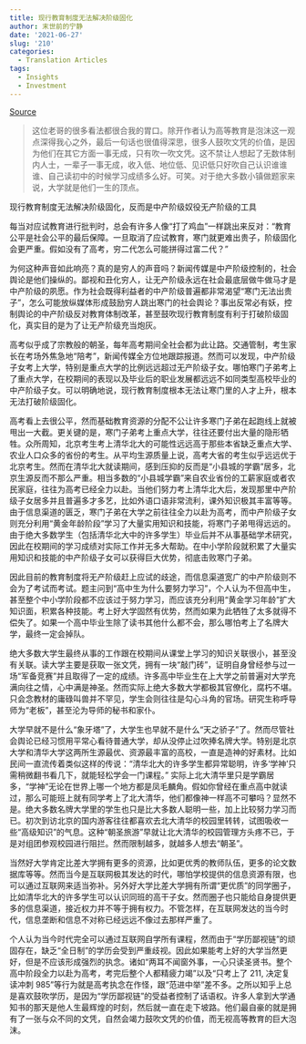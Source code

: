 ```yaml
---
title: 现行教育制度无法解决阶级固化
author: 末世前的宁静
date: '2021-06-27'
slug: '210'
categories:
  - Translation Articles
tags:
  - Insights
  - Investment
---
```


[Source](https://www.zhihu.com/question/55518958/answer/416883241)

> 这位老哥的很多看法都很合我的胃口。除开作者认为高等教育是泡沫这一观点深得我心之外，最后一句话也很值得深思，很多人鼓吹文凭的价值，是因为他们在其它方面一事无成，只有吹一吹文凭。这不禁让人想起了无数体制内人士，一辈子一事无成，收入低、地位低、见识低只好吹自己认识谁谁谁、自己读初中的时候学习成绩多么好。可笑。对于绝大多数小镇做题家来说，大学就是他们一生的顶点。

现行教育制度无法解决阶级固化，反而是中产阶级奴役无产阶级的工具


每当对应试教育进行批判时，总会有许多人像“打了鸡血”一样跳出来反对：“教育公平是社会公平的最后保障。一旦取消了应试教育，寒门就更难出贵子，阶级固化会更严重。假如没有了高考，穷二代怎么可能拼得过富二代？”

为何这种声音如此响亮？真的是穷人的声音吗？新闻传媒是中产阶级控制的，社会舆论是他们操纵的。鄙视和丑化穷人，让无产阶级永远在社会最底层做牛做马才是中产阶级的夙愿。作为社会既得利益者的中产阶级普遍都非常渴望“寒门无法出贵子”，怎么可能放纵媒体形成鼓励穷人跳出寒门的社会舆论？事出反常必有妖，控制舆论的中产阶级反对教育体制改革，甚至鼓吹现行教育制度有利于打破阶级固化，真实目的是为了让无产阶级充当炮灰。

高考似乎成了宗教般的朝圣，每年高考期间全社会都为此让路。交通管制，考生家长在考场外焦急地“陪考”，新闻传媒全方位地跟踪报道。然而可以发现，中产阶级子女考上大学，特别是重点大学的比例远远超过无产阶级子女。哪怕寒门子弟考上了重点大学，在校期间的表现以及毕业后的职业发展都远远不如同类型高校毕业的中产阶级子女。可以明确地说，现行教育制度根本无法让寒门里的人才上升，根本无法打破阶级固化。

高考看上去很公平，然而基础教育资源的分配不公让许多寒门子弟在起跑线上就被甩出一大截。更关键的是，寒门子弟考上重点大学，往往还要付出大量的隐形牺牲。众所周知，北京考生考上清华北大的可能性远远高于那些本省缺乏重点大学、农业人口众多的省份的考生。从平均生源质量上说，高考大省的考生似乎远远优于北京考生。然而在清华北大就读期间，感到压抑的反而是“小县城的学霸”居多，北京生源反而不那么严重。相当多数的“小县城学霸”来自农业省份的工薪家庭或者农民家庭，往往为高考已经全力以赴。当他们努力考上清华北大后，发现那里中产阶级子女居多并且普遍多才多艺，比如外语口语非常流利，课外知识极其丰富等等。由于信息渠道的匮乏，寒门子弟在大学之前往往全力以赴为高考，而中产阶级子女则充分利用“黄金年龄阶段”学习了大量实用知识和技能，将寒门子弟甩得远远的。由于绝大多数学生（包括清华北大中的许多学生）毕业后并不从事基础学术研究，因此在校期间的学习成绩对实际工作并无多大帮助。在中小学阶段就积累了大量实用知识和技能的中产阶级子女可以获得巨大优势，彻底击败寒门子弟。

因此目前的教育制度将无产阶级赶上应试的歧途，而信息渠道宽广的中产阶级则不会为了考试而考试。题主问到“高中生为什么要努力学习”，个人认为不但高中生，甚至整个中小学阶段都不应该过于努力学习，而应该充分利用“黄金学习年龄”扩大知识面，积累各种技能。考上好大学固然有优势，然而如果为此牺牲了太多就得不偿失了。如果一个高中毕业生除了读书其他什么都不会，那么哪怕考上了名牌大学，最终一定会掉队。

绝大多数大学生最终从事的工作跟在校期间从课堂上学习的知识关联很小，甚至没有关联。读大学主要是获取一张文凭，拥有一块“敲门砖”，证明自身曾经参与过一场“军备竞赛”并且取得了一定的成绩。许多高中毕业生在上大学之前普遍对大学充满向往之情，心中满是神圣。然而实际上绝大多数大学都极其官僚化，腐朽不堪。只会念教材的庸碌叫兽并不罕见，学生会则往往是勾心斗角的官场。研究生称呼导师为“老板”，甚至沦为导师的秘书和家仆。

大学早就不是什么“象牙塔”了，大学生也早就不是什么“天之骄子”了。然而尽管社会舆论已经习惯用平常心看待普通大学，却从没停止过吹捧名牌大学。特别是北京大学和清华大学这两所生源最优、资源最丰富的高校，一直是造神的好素材。比如民间一直流传着类似这样的传说：“清华北大的许多学生都异常聪明，许多‘学神’只需稍微翻书看几下，就能轻松学会一门课程。” 实际上北大清华里只是学霸居多，“学神”无论在世界上哪一个地方都是凤毛麟角。假如你曾经在重点高中就读过，那么可能班上就有同学考上了北大清华，他们都像神一样高不可攀吗？显然不是。绝大多数名牌大学里的学生也只是比大多数人聪明一些，加上比较努力学习而已。初次到访北京的国内游客往往都喜欢去北大清华的校园里转转，试图吸收一些“高级知识”的气息。这种“朝圣旅游”早就让北大清华的校园管理方头疼不已，于是对组团参观校园进行阻拦。然而限制越多，就越多人想去“朝圣”。

当然好大学肯定比差大学拥有更多的资源，比如更优秀的教师队伍，更多的论文数据库等等。然而当今是互联网极其发达的时代，哪怕学校提供的信息资源有限，也可以通过互联网来适当弥补。另外好大学比差大学拥有所谓“更优质”的同学圈子，比如清华北大的许多学生可以认识同班的高干子女。然而圈子也只能给自身提供更多的信息渠道，接近权力并不等于拥有权力。不管怎样，在互联网发达的当今时代，信息垄断和信息不对称已经远远不像过去那样严重了。

个人认为当今时代完全可以通过互联网自学所有课程，然而由于“学历鄙视链”的顽固存在，缺乏“全日制”的学历会受到严重歧视。因此如果能考上好的大学当然更好，但是不应该形成强烈的执念。诸如“两耳不闻窗外事，一心只读圣贤书。整个高中阶段全力以赴为高考，考完后整个人都精疲力竭”以及“只考上了 211, 决定复读冲刺 985”等行为就是高考执念在作怪，跟“范进中举”差不多。之所以知乎上总是喜欢鼓吹学历，是因为“学历鄙视链”的受益者控制了话语权。许多人拿到大学通知书的那天是他人生最辉煌的时刻，然后就一直在走下坡路。他们最自豪的就是拥有了一张与众不同的文凭，自然会竭力鼓吹文凭的价值，而无视高等教育的巨大泡沫。
